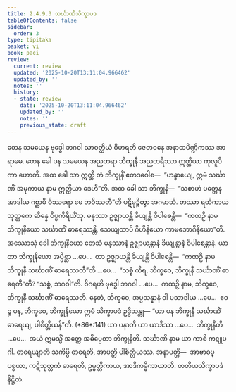 ```yaml
---
title: 2.4.9.3 သင်္ဃာဏိသိက္ခာပဒ
tableOfContents: false
sidebar:
  order: 3
type: tipitaka
basket: vi
book: paci
review:
  current: review
  updated: '2025-10-20T13:11:04.966462'
  updated_by: ''
  notes: ''
  history:
  - state: review
    date: '2025-10-20T13:11:04.966462'
    updated_by: ''
    notes: ''
    previous_state: draft
---
```



<DynamicBreadcrumb />


<ReviewStatus review={frontmatter.review} showDetails={true} />

<HypothesisAnnotation frontmatter={frontmatter} />

<Division number="1190" book="paci" e="ch" v="2" p="453">

<Paragraph number="3454" book="paci">
တေန သမယေန ဗုဒ္ဓေါ ဘဂဝါ သာဝတ္ထိယံ ဝိဟရတိ ဇေတဝနေ အနာထပိဏ္ဍိကဿ အာရာမေ. တေန ခေါ ပန သမယေန အညတရာ ဘိက္ခုနီ အညတရိဿာ ဣတ္ထိယာ ကုလူပိကာ ဟောတိ. အထ ခေါ သာ ဣတ္ထီ တံ ဘိက္ခုနိံ ဧတဒဝေါစ—  “ဟန္ဒာယျေ, ဣမံ သင်္ဃာဏိံ အမုကာယ နာမ ဣတ္ထိယာ ဒေဟီ”တိ. အထ ခေါ သာ ဘိက္ခုနီ—  “သစာဟံ ပတ္တေန အာဒါယ ဂစ္ဆာမိ ဝိဿရော မေ ဘဝိဿတီ”တိ ပဋိမုဉ္စိတွာ အဂမာသိ. တဿာ ရထိကာယ သုတ္တကေ ဆိန္နေ ဝိပ္ပကိရိယိံသု. မနုဿာ ဥဇ္ဈာယန္တိ ခိယျန္တိ ဝိပါစေန္တိ—  “ကထဉှိ နာမ ဘိက္ခုနိယော သင်္ဃာဏိံ ဓာရေဿန္တိ, သေယျထာပိ ဂိဟိနိယော ကာမဘောဂိနိယော”တိ.
</Paragraph>

<Paragraph number="3455" book="paci">
အဿောသုံ ခေါ ဘိက္ခုနိယော တေသံ မနုဿာနံ ဥဇ္ဈာယန္တာနံ ခိယျန္တာနံ ဝိပါစေန္တာနံ. ယာ တာ ဘိက္ခုနိယော အပ္ပိစ္ဆာ …ပေ…  တာ ဥဇ္ဈာယန္တိ ခိယျန္တိ ဝိပါစေန္တိ—  “ကထဉှိ နာမ ဘိက္ခုနီ သင်္ဃာဏိံ ဓာရေဿတီ”တိ …ပေ…  “သစ္စံ ကိရ, ဘိက္ခဝေ, ဘိက္ခုနီ သင်္ဃာဏိံ ဓာရေတီ”တိ? “သစ္စံ, ဘဂဝါ”တိ. ဝိဂရဟိ ဗုဒ္ဓေါ ဘဂဝါ …ပေ…  ကထဉှိ နာမ, ဘိက္ခဝေ, ဘိက္ခုနီ သင်္ဃာဏိံ ဓာရေဿတိ. နေတံ, ဘိက္ခဝေ, အပ္ပသန္နာနံ ဝါ ပသာဒါယ …ပေ…  ဧဝဉ္စ ပန, ဘိက္ခဝေ, ဘိက္ခုနိယော ဣမံ သိက္ခာပဒံ ဥဒ္ဒိသန္တု—
</Paragraph>

</Division>
<Division number="1191" book="paci" e="ch" v="2" p="454">

<Paragraph number="3456" book="paci">
<Emphasis>“ယာ ပန ဘိက္ခုနီ သင်္ဃာဏိံ ဓာရေယျ, ပါစိတ္တိယန်”</Emphasis>တိ. (*86*:<Emphasis>141</Emphasis>)
</Paragraph>

</Division>
<Division number="1192" book="paci" e="ch" v="2" p="454">

<Paragraph number="3457" book="paci">
<Emphasis>ယာ ပနာ</Emphasis>တိ ယာ ယာဒိသာ …ပေ…  <Emphasis>ဘိက္ခုနီ</Emphasis>တိ …ပေ…  အယံ ဣမသ္မိံ အတ္ထေ အဓိပ္ပေတာ ဘိက္ခုနီတိ.
</Paragraph>

<Paragraph number="3458" book="paci">
<Emphasis>သင်္ဃာဏိ</Emphasis> နာမ ယာ ကာစိ ကဋူပဂါ.
</Paragraph>

<Paragraph number="3459" book="paci">
<Emphasis>ဓာရေယျာ</Emphasis>တိ သကိမ္ပိ ဓာရေတိ, အာပတ္တိ ပါစိတ္တိယဿ.
</Paragraph>

</Division>
<Division number="1193" book="paci" e="ch" v="2" p="454">

<Paragraph number="3460" book="paci">
အနာပတ္တိ—  အာဗာဓပ္ပစ္စယာ, ကဋိသုတ္တကံ ဓာရေတိ, ဥမ္မတ္တိကာယ, အာဒိကမ္မိကာယာတိ.

</Paragraph>
</Division>

<Paragraph number="3461" type="center" book="paci">
တတိယသိက္ခာပဒံ နိဋ္ဌိတံ.
</Paragraph>